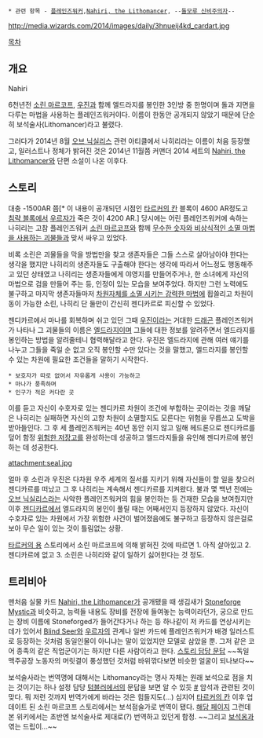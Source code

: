  * 관련 항목 - [[플레인즈워커]],[[Nahiri, the Lithomancer]], --[[돌모루 신비주의자]]--

http://media.wizards.com/2014/images/daily/3hnueij4kd_cardart.jpg

[[목차]]

== 개요 ==
Nahiri 

6천년전 [[소린 마르코프]], [[우진]]과 함께 엘드라지를 봉인한 3인방 중 한명이며 돌과 지면을 다루는 마법을 사용하는 플레인즈워커이다. 이름이 한동안 공개되지 않았기 때문에 단순히 보석술사(Lithomancer)라고 불렸다.

그러다가 2014년 8월 [[오브 닉실리스]] 관련 아티클에서 나히리라는 이름이 처음 등장했고, 일러스트나 정체가 밝혀진 것은 2014년 11월쯤 커맨더 2014 세트의 [[Nahiri, the Lithomancer]]와 단편 소설이 나온 이후다.

== 스토리 ==
대충 -1500AR 쯤[* 이 내용이 공개되던 시점인 [[타르커의 칸]] 블록이 4600 AR정도고 [[침략 블록]]에서 [[우르자]]가 죽은 것이 4200 AR.] 당시에는 어린 플레인즈워커에 속하는 나히리는 고참 플레인즈워커 [[소린 마르코프]]와 함께 [[엘드라지|무수한 숫자와 비상식적인 소멸 마법을 사용하는 괴물]]들과 맞서 싸우고 있었다. 

비록 소린은 괴물들을 막을 방법만을 찾고 생존자들은 그들 스스로 살아남아야 한다는 생각을 했지만 나히리의 생존자들도 구출해야 한다는 생각에 따라서 어느정도 행동해주고 있던 상태였고 나히리는 생존자들에게 야영지를 만들어주거나, 한 소녀에게 자신의 마법으로 검을 만들어 주는 등, 인정이 있는 모습을 보여주었다. 하지만 그런 노력에도 불구하고 마지막 생존자들마저 [[먼지가 되어|차원자체를 소멸 시키는 강력한 마법]]에 휩쓸리고 차원이동이 가능한 소린, 나히리 단 둘만이 간신히 젠디카르로 피신할 수 있었다.

젠디카르에서 마나를 회복하며 쉬고 있던 그때 [[우진]]이라는 거대한 [[드래곤]] 플레인즈워커가 나타나 그 괴물들의 이름은 [[엘드라지]]이며 그들에 대한 정보를 알려주면서 엘드라지를 봉인하는 방법을 알려줄테니 협력해달라고 한다. 우진은 엘드라지에 관해 여러 얘기를 나누고 그들을 죽일 순 없고 오직 봉인할 수만 있다는 것을 말했고, 엘드라지를 봉인할 수 있는 차원에 필요한 조건들을 말하기 시작한다.
 * 보호자가 따로 없어서 자유롭게 사용이 가능하고 
 * 마나가 풍족하며 
 * 인구가 적은 커다란 곳
이를 듣고 자신이 수호자로 있는 젠디카르 차원이 조건에 부합하는 곳이라는 것을 깨달은 나히리는 실패하면 자신의 고향 차원이 소멸할지도 모른다는 위험을 무릅쓰고 도박을 받아들인다. 그 후 세 플레인즈워커는 40년 동안 쉬지 않고 일해 헤드론으로 젠디카르를 덮어 함정 [[위험한 저장고]]를 완성하는데 성공하고 엘드라지들을 유인해 젠디카르에 봉인하는 데 성공한다. 

attachment:seal.jpg


얼마 후 소린과 우진은 다차원 우주 세계의 질서를 지키기 위해 자신들이 할 일을 찾으러 젠디카르를 떠났고 그 후 나히리는 계속해서 젠디카르를 지켜왔다. 불과 몇 백년 전에는 [[오브 닉실리스]]라는 사악한 플레인즈워커의 힘을 봉인하는 등 건재한 모습을 보여줬지만 이후 [[젠디카르]]에서 엘드라지의 봉인이 풀릴 때는 어째서인지 등장하지 않았다. 자신이 수호자로 있는 차원에서 가장 위험한 사건이 벌어졌음에도 불구하고 등장하지 않은걸로 보아 무슨 일이 있는 것이 틀림없는 상황.

[[타르커의 용]] 스토리에서 소린 마르코프에 의해 밝혀진 것에 따르면 1. 아직 살아있고 2. 젠디카르에 없고 3. 소린은 나히리와 같이 일하기 싫어한다는 것 정도.
== 트리비아 ==
맨처음 실물 카드 [[Nahiri, the Lithomancer]]가 공개됐을 때 생김새가 [[Stoneforge Mystic]]과 비슷하고, 능력들 내용도 장비를 전장에 들여놓는 능력이라던가, 궁으로 만드는 장비 이름에 Stoneforged가 들어간다거나 하는 등 하나같이 저 카드를 연상시키는 데가 있어서 [[Blind Seer]]와 [[우르자]]의 관계나 일반 카드에 플레인즈워커가 배경 일러스트로 등장하는 것처럼 동일인물이 아니냐는 말이 있었지만 모델로 삼았을 뿐. 그저 같은 코어 종족의 같은 직업군이기는 하지만 다른 사람이라고 한다. [http://dougbeyermtg.tumblr.com/post/101271064144/nahiri-is-fantastic-and-so-is-the-story-much-thanks 스토리 담당 문답] ~~독일 맥주공장 노동자의 머릿결이 풍성했던 것처럼 바위깎다보면 비슷한 얼굴이 되나보다~~

보석술사라는 번역명에 대해서는 Lithomancy라는 명사 자체는 원래 보석으로 점을 치는 것이기는 하나 설정 담당 [[텀블러]]에서의 문답을 보면 알 수 있듯 [http://dougbeyermtg.tumblr.com/post/89419004559/so-its-been-a-bit-of-a-hot-topic-over-on-maros-blog #] 암석과 관련된 것이 맞다. 뭐 저런 것까지 번역가에게 바라는 것은 힘들지도(…) 심지어 [[타르커의 칸]] 이후 업데이트 된 소린 마르코프 스토리에서는 보석점술가로 번역이 됐다. [http://magic.wizards.com/ko/story/planeswalkers/sorin-mareukopeu 해당 페이지] 그런데 본 위키에서는 초반엔 보석술사로 제대로(?) 번역하고 있던게 함정. ~~그리고 [[키슈아 젤레치 슈바인오르크|보석옹]]과 엮는 드립이...~~
